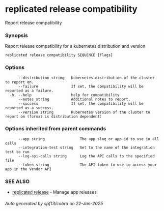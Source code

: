 # replicated release compatibility

Report release compatibility

### Synopsis

Report release compatibility for a kubernetes distribution and version

```
replicated release compatibility SEQUENCE [flags]
```

### Options

```
      --distribution string   Kubernetes distribution of the cluster to report on.
      --failure               If set, the compatibility will be reported as a failure.
  -h, --help                  help for compatibility
      --notes string          Additional notes to report.
      --success               If set, the compatibility will be reported as a success.
      --version string        Kubernetes version of the cluster to report on (format is distribution dependent)
```

### Options inherited from parent commands

```
      --app string                The app slug or app id to use in all calls
      --integration-test string   Set to the name of the integration test to run
      --log-api-calls string      Log the API calls to the specified file
      --token string              The API token to use to access your app in the Vendor API
```

### SEE ALSO

* [replicated release](replicated-cli-release)	 - Manage app releases

###### Auto generated by spf13/cobra on 22-Jan-2025
